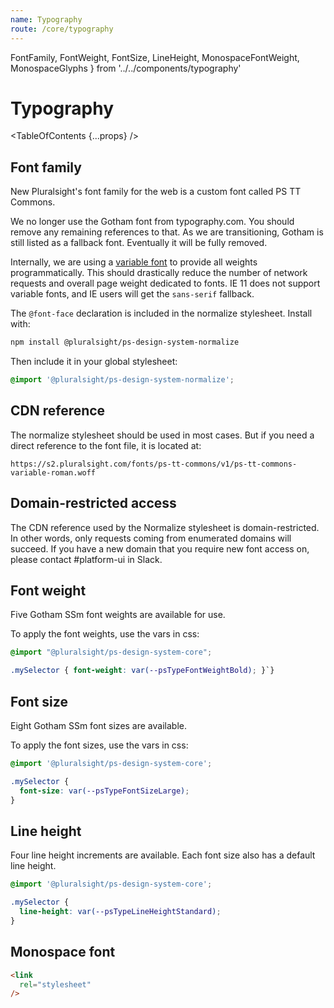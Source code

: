 ```yaml
---
name: Typography
route: /core/typography
---
```


  FontFamily,
  FontWeight,
  FontSize,
  LineHeight,
  MonospaceFontWeight,
  MonospaceGlyphs
} from '../../components/typography'

# Typography

<TableOfContents {...props} />

## Font family

<Badge color="yellow">New</Badge> Pluralsight's font family for the web is a custom font called PS TT Commons. 


We no longer use the Gotham font from typography.com. You should remove any remaining references to that.  As we are transitioning, Gotham is still listed as a fallback font. Eventually it will be fully removed.

Internally, we are using a [variable font](https://developer.mozilla.org/en-US/docs/Web/CSS/CSS_Fonts/Variable_Fonts_Guide) to provide all weights programmatically. This should drastically reduce the number of network requests and overall page weight dedicated to fonts. IE 11 does not support variable fonts, and IE users will get the `sans-serif` fallback.

<FontFamily />

The `@font-face` declaration is included in the normalize stylesheet.  Install with:

```bash
npm install @pluralsight/ps-design-system-normalize
```

Then include it in your global stylesheet:

```css
@import '@pluralsight/ps-design-system-normalize';
```

## CDN reference

The normalize stylesheet should be used in most cases. But if you need a direct reference to the font file, it is located at:

```
https://s2.pluralsight.com/fonts/ps-tt-commons/v1/ps-tt-commons-variable-roman.woff
```

## Domain-restricted access

The CDN reference used by the Normalize stylesheet is domain-restricted. In other words, only requests coming from enumerated domains will succeed. If you have a new domain that you require new font access on, please contact #platform-ui in Slack.

## Font weight

Five Gotham SSm font weights are available for use.

<FontWeight />

To apply the font weights, use the vars in css:

```css
@import "@pluralsight/ps-design-system-core";

.mySelector { font-weight: var(--psTypeFontWeightBold); }`}
```

## Font size

Eight Gotham SSm font sizes are available.

<FontSize />

To apply the font sizes, use the vars in css:

```css
@import '@pluralsight/ps-design-system-core';

.mySelector {
  font-size: var(--psTypeFontSizeLarge);
}
```

## Line height

Four line height increments are available. Each font size also has a default line height.

<LineHeight />

```css
@import '@pluralsight/ps-design-system-core';

.mySelector {
  line-height: var(--psTypeLineHeightStandard);
}
```

## Monospace font


<MonospaceGlyphs />


```html
<link
  rel="stylesheet"
/>
```
